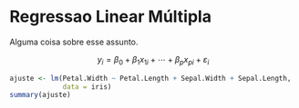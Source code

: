 # Regressao Linear Múltipla {-#regressaolinearmultipla}

Alguma coisa sobre esse assunto.

$$y_i = \beta_0 + \beta_1x_{1i} + \cdots + \beta_px_{pi} + \varepsilon_i$$

```r
ajuste <- lm(Petal.Width ~ Petal.Length + Sepal.Width + Sepal.Length, 
             data = iris)
summary(ajuste)
```




